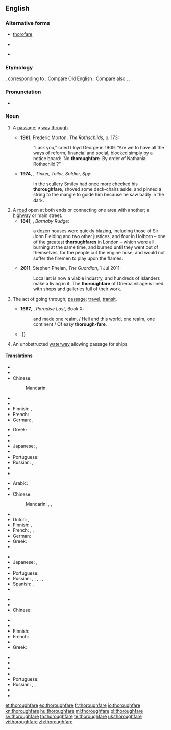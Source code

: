 {{was wotd|2011|July|6}}
==English==

===Alternative forms===
* [[thorofare]]
* {{l|en|thoroughfair}} {{qualifier|obsolete}}
* {{l|en|thorowfair}} {{qualifier|obsolete}}

===Etymology===
{{etyl|enm|en}} {{term|thurghfare|lang=enm}}, corresponding to {{compound|through|fare}}. Compare Old English {{term|þurhfaran||to go through, go over, traverse, pierce, pass through, pass beyond, transcend, penetrate|lang=ang}}. Compare also {{etyl|ang|-}} {{term|þurhfær||inner secret place|lang=ang}}, {{etyl|de|-}} {{term|Durchfahrt||passage through, thoroughfare|lang=de}}.

===Pronunciation===
* {{a|UK}} {{IPA|/ˈθʌɹəfɛː/}}

===Noun===
{{en-noun}}

# {{context|now|_|rare|_|except in phrases}} A [[passage]]; a [[way]] [[through]].
#* '''1961''', Frederic Morton, ''The Rothschilds'', p. 173:
#*: “I ask you,” cried Lloyd George in 1909. “Are we to have all the ways of reform, financial and social, blocked simply by a notice board: ‘No '''thoroughfare'''. By order of Nathanial Rothschild’?”
#* '''1974''', {{w|John Le Carré}}, ''Tinker, Tailor, Soldier, Spy'':
#*: In the scullery Smiley had once more checked his '''thoroughfare''', shoved some deck-chairs aside, and pinned a string to the mangle to guide him because he saw badly in the dark.
# A [[road]] open at both ends or connecting one area with another; a [[highway]] or main street.
#* '''1841''', {{w|Charles Dickens}}, ''Barnaby Rudge'':
#*: a dozen houses were quickly blazing, including those of Sir John Fielding and two other justices, and four in Holborn – one of the greatest '''thoroughfares''' in London – which were all burning at the same time, and burned until they went out of themselves, for the people cut the engine hose, and would not suffer the firemen to play upon the flames.
#* '''2011''', Stephen Phelan, ''The Guardian'', 1 Jul 2011:
#*: Local art is now a viable industry, and hundreds of islanders make a living in it. The '''thoroughfare''' of Oneroa village is lined with shops and galleries full of their work.
# {{obsolete}} The act of going through; [[passage]]; [[travel]], [[transit]].
#* '''1667''', {{w|John Milton}}, ''Paradise Lost'', Book X:
#*: and made one realm, / Hell and this world, one realm, one continent / Of easy '''thorough-fare'''.
#* {{quote-book|year=1819|author=[[s:Author:Washington Irving|Washington Irving]]|title=[[s:The Sketchbook of Geoffrey Crayon|The Sketch Book]]|section=[[s:The Sketchbook of Geoffrey Crayon/Roscoe|Roscoe]]|passage=Mr. Roscoe, on the contrary, has claimed none of the accorded privileges of talent. He has shut himself up in no garden of thought, no elysium of fancy; but has gone forth into the highways and '''thoroughfares''' of life; {{...}}.}}
# An unobstructed [[waterway]] allowing passage for ships.

====Translations====
{{trans-top|a passage; a way through}}
* {{trreq|ar}}
* {{trreq|hy}}
* Chinese:
*: Mandarin: {{t|cmn|通道|tr=tōngdào|sc=Hani}}
* {{trreq|cs}}
* {{trreq|nl}}
* Finnish: {{t-|fi|läpikulkutie}}, {{t-|fi|kulkureitti}}
* French: {{t+|fr|passage|m}}
* German: {{t|de|Durchfahrt|f}}, {{t|de|Durchgangsstraße|f}}
{{trans-mid}}
* Greek: {{t+|el|δίοδος|f|tr=díodos|sc=Grek}}
* {{trreq|hi}}
* {{trreq|it}}
* Japanese: {{t|ja|通り抜け|tr=とおりぬけ, tōrinuke|sc=Jpan}}, {{t|ja|通路|tr=つうろ, tsūro|sc=Jpan}}
* {{trreq|ko}}
* Portuguese: {{t+|pt|passagem|f}}
* Russian: {{t+|ru|проход|m|tr=proxód|sc=Cyrl}}, {{t+|ru|проезд|m|tr=projézd|sc=Cyrl}}
* {{trreq|es}}
* {{trreq|vi}}
{{trans-bottom}}

{{trans-top|a road open at both ends, especially one with much traffic}}
* Arabic: {{t-|ar|شارع رئيسي|m|sc=Arab}}
* {{trreq|hy}}
* Chinese:
*: Mandarin: {{t|cmn|要道|tr=yàodào|sc=Hani}}, {{t|cmn|主路|tr=zhǔlù|sc=Hani}}, {{t|cmn|大道|tr=dàdào|sc=Hani}}
* {{trreq|cs}}
* Dutch: {{t+|nl|doorgangsweg|m}}, {{t-|nl|doorgaande weg}}
* Finnish: {{t-|fi|päätie}}, {{t-|fi|pääkatu}}
* French: {{t+|fr|grand-rue|f}}, {{t-|fr|voie principale|f}}, {{t+|fr|artère|f}}
* German: {{t|de|Durchgangsstraße|f}}
* Greek: {{t+|el|λεωφόρος|f|tr=leofóros|sc=Grek}}
* {{trreq|hi}}
{{trans-mid}}
* {{trreq|it}}
* Japanese: {{t|ja|目抜き通り|tr=めぬきどおり, menukidōri|sc=Jpan}}, {{t|ja|大通り|tr=おおどおり, ōdōri|sc=Jpan}}
* {{trreq|ko}}
* Portuguese: {{t-|pt|via pública|f}}
* Russian: {{t-|ru|главная дорога|f|tr=glávnaja doróga|sc=Cyrl}}, {{t-|ru|оживлённая дорога|f|tr=oživljónnaja doróga|sc=Cyrl}}, {{t-|ru|оживлённая улица|f|tr=oživljónnaja úlica|sc=Cyrl}}, {{t+|ru|автострада|f|tr=avtostráda|sc=Cyrl}}, {{t+|ru|магистраль|f|tr=magistrálʹ}}, {{t+|ru|автомагистраль|f|tr=avtomagistrálʹ|sc=Cyrl}}
* Spanish: {{t-|es|vía pública|f}}, {{t-|es|vía de comunicación|f}}
* {{trreq|vi}}
{{trans-bottom}}

{{trans-top|waterway}}
* {{trreq|ar}}
* {{trreq|hy}}
* Chinese:
*: {{trreq|cmn}}
* {{trreq|cs}}
* {{trreq|nl}}
* Finnish: {{t+|fi|vesitie}}
* French: {{t+|fr|voie navigable|f}}
* {{trreq|de}}
* Greek: {{t+|el|πορθμός|m|tr=porthmós|sc=Grek}}
{{trans-mid}}
* {{trreq|hi}}
* {{trreq|it}}
* {{trreq|ja}}
* {{trreq|ko}}
* Portuguese: {{t-|pt|hidrovia|f}}
* Russian: {{t-|ru|водный путь|f|tr=vódnyj putʹ|sc=Cyrl}}, {{t+|ru|канал|m|tr=kanál|sc=Cyrl}}, {{t-|ru|водная магистраль|f|tr=vódnaja magistrálʹ|sc=Cyrl}}
* {{trreq|es}}
* {{trreq|vi}}
{{trans-bottom}}

[[et:thoroughfare]]
[[eo:thoroughfare]]
[[fr:thoroughfare]]
[[io:thoroughfare]]
[[kn:thoroughfare]]
[[hu:thoroughfare]]
[[ml:thoroughfare]]
[[pl:thoroughfare]]
[[sv:thoroughfare]]
[[ta:thoroughfare]]
[[te:thoroughfare]]
[[uk:thoroughfare]]
[[vi:thoroughfare]]
[[zh:thoroughfare]]